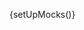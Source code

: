 
{setUpMocks()}

<Meta
  title="Modular Checkout/Bank Account Form"
  Components="justifi-bank-account-form"
  of={JustifiBankAccount}
/>

<Title />

---

Renders a form for collecting bank account details as part of a checkout flow.

This component is **designed to be used within** the `justifi-checkout-wrapper` and **does not accept props directly**. Instead, it relies on shared state passed through the Stencil Store, managed by the wrapper component.

**Authorization** and business context are also handled by `justifi-checkout-wrapper`, which manages authentication tokens and related configuration.

This component exposes **no public methods or properties** and is not intended for standalone use.

# Index

---

- [Example usage](#example-usage)

# Example Usage

---

<ComponentBox>
  <justifi-checkout-wrapper
    account-id="acc_123"
    auth-token="123abc"
    checkout-id="cho_123"
  >
    <justifi-bank-account-form />
  </justifi-checkout-wrapper>
</ComponentBox>

---

<Source dark language="html" code={codeExampleFull} />
